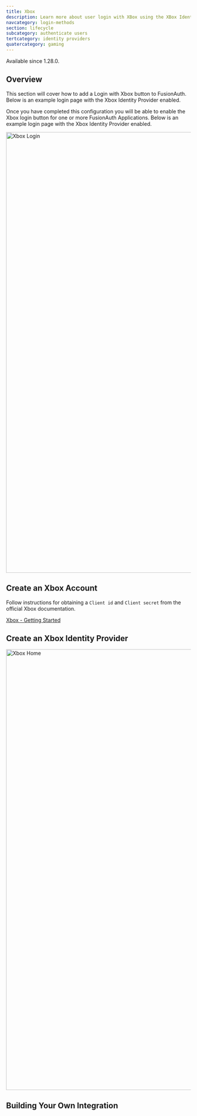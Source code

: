 ```yaml
---
title: Xbox
description: Learn more about user login with XBox using the XBox Identity Provider.
navcategory: login-methods
section: lifecycle
subcategory: authenticate users
tertcategory: identity providers
quatercategory: gaming
---
```


<AdvancedEditionBlurb />

<Aside type="version">
Available since 1.28.0.
</Aside>

## Overview

This section will cover how to add a Login with Xbox button to FusionAuth.
Below is an example login page with the Xbox Identity Provider enabled.

Once you have completed this configuration you will be able to enable the Xbox login button for one or more FusionAuth Applications. Below is an example login page with the Xbox Identity Provider enabled.

<img src="/img/docs/lifecycle/authenticate-users/identity-providers/gaming/login-xbox.png" alt="Xbox Login" role="bottom-cropped" width="1200" />

## Create an Xbox Account

Follow instructions for obtaining a `Client id` and `Client secret` from the official Xbox documentation.

[Xbox - Getting Started](https://docs.microsoft.com/en-us/gaming/xbox-live/get-started/live-getstarted-nav)

## Create an Xbox Identity Provider

<IdpApplicationConfiguration identity_provider="Xbox" />

<img src="/img/docs/lifecycle/authenticate-users/identity-providers/gaming/identity-provider-xbox-add.png" alt="Xbox Home" width="1200" />


<IdpFormFields getStartedHref="https://docs.microsoft.com/en-us/gaming/xbox-live/get-started/live-getstarted-nav"
               getStartedText="Xbox - Getting Started"
               idp="Xbox" linkingStrategy="Create a pending link" />

## Building Your Own Integration

<LoginApiIntegration apiRef="/docs/apis/identity-providers/xbox#complete-the-propsidp_display_name-login" />
